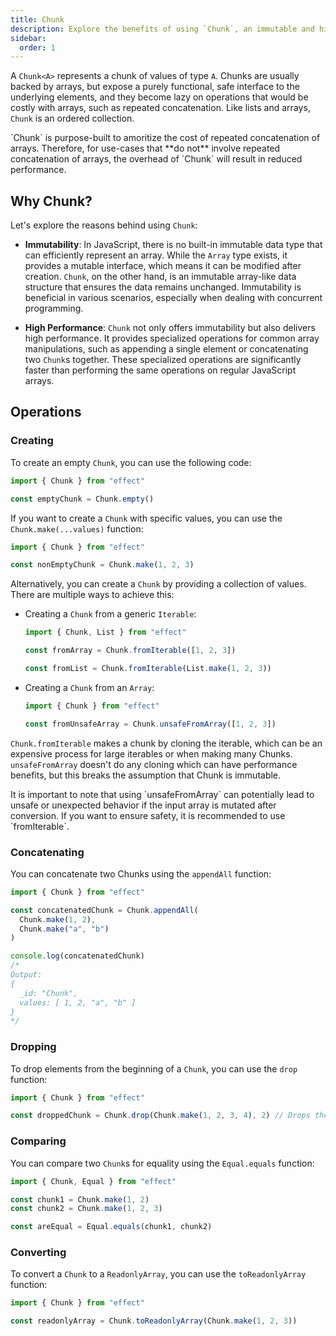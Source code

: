 ```yaml
---
title: Chunk
description: Explore the benefits of using `Chunk`, an immutable and high-performance array-like data structure in JavaScript. Learn about its advantages, including immutability for concurrent programming and specialized operations for efficient array manipulations. Discover operations like creating, concatenating, dropping elements, comparing for equality, and converting to a `ReadonlyArray`.
sidebar:
  order: 1
---
```



A `Chunk<A>` represents a chunk of values of type `A`.
Chunks are usually backed by arrays, but expose a purely functional, safe interface to the underlying elements, and they become lazy on operations that would be costly with arrays, such as repeated concatenation. Like lists and arrays, `Chunk` is an ordered collection.

<Aside type="caution">
  `Chunk` is purpose-built to amoritize the cost of repeated concatenation of
  arrays. Therefore, for use-cases that **do not** involve repeated
  concatenation of arrays, the overhead of `Chunk` will result in reduced
  performance.
</Aside>

## Why Chunk?

Let's explore the reasons behind using `Chunk`:

- **Immutability**: In JavaScript, there is no built-in immutable data type that can efficiently represent an array. While the `Array` type exists, it provides a mutable interface, which means it can be modified after creation. `Chunk`, on the other hand, is an immutable array-like data structure that ensures the data remains unchanged. Immutability is beneficial in various scenarios, especially when dealing with concurrent programming.

- **High Performance**: `Chunk` not only offers immutability but also delivers high performance. It provides specialized operations for common array manipulations, such as appending a single element or concatenating two `Chunk`s together. These specialized operations are significantly faster than performing the same operations on regular JavaScript arrays.

## Operations

### Creating

To create an empty `Chunk`, you can use the following code:

```ts twoslash
import { Chunk } from "effect"

const emptyChunk = Chunk.empty()
```

If you want to create a `Chunk` with specific values, you can use the `Chunk.make(...values)` function:

```ts twoslash
import { Chunk } from "effect"

const nonEmptyChunk = Chunk.make(1, 2, 3)
```

Alternatively, you can create a `Chunk` by providing a collection of values. There are multiple ways to achieve this:

- Creating a `Chunk` from a generic `Iterable`:

  ```ts twoslash
  import { Chunk, List } from "effect"

  const fromArray = Chunk.fromIterable([1, 2, 3])

  const fromList = Chunk.fromIterable(List.make(1, 2, 3))
  ```

- Creating a `Chunk` from an `Array`:

  ```ts twoslash
  import { Chunk } from "effect"

  const fromUnsafeArray = Chunk.unsafeFromArray([1, 2, 3])
  ```

`Chunk.fromIterable` makes a chunk by cloning the iterable, which can be an expensive process for large iterables or when making many Chunks. `unsafeFromArray` doesn't do any cloning which can have performance benefits, but this breaks the assumption that Chunk is immutable.

<Aside type="caution">
  It is important to note that using `unsafeFromArray` can potentially lead to
  unsafe or unexpected behavior if the input array is mutated after
  conversion. If you want to ensure safety, it is recommended to use
  `fromIterable`.
</Aside>

### Concatenating

You can concatenate two Chunks using the `appendAll` function:

```ts twoslash
import { Chunk } from "effect"

const concatenatedChunk = Chunk.appendAll(
  Chunk.make(1, 2),
  Chunk.make("a", "b")
)

console.log(concatenatedChunk)
/*
Output:
{
  _id: "Chunk",
  values: [ 1, 2, "a", "b" ]
}
*/
```

### Dropping

To drop elements from the beginning of a `Chunk`, you can use the `drop` function:

```ts twoslash
import { Chunk } from "effect"

const droppedChunk = Chunk.drop(Chunk.make(1, 2, 3, 4), 2) // Drops the first 2 elements from the Chunk
```

### Comparing

You can compare two `Chunk`s for equality using the `Equal.equals` function:

```ts twoslash
import { Chunk, Equal } from "effect"

const chunk1 = Chunk.make(1, 2)
const chunk2 = Chunk.make(1, 2, 3)

const areEqual = Equal.equals(chunk1, chunk2)
```

### Converting

To convert a `Chunk` to a `ReadonlyArray`, you can use the `toReadonlyArray` function:

```ts twoslash
import { Chunk } from "effect"

const readonlyArray = Chunk.toReadonlyArray(Chunk.make(1, 2, 3))
```
